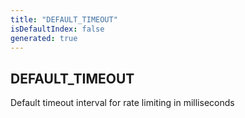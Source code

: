 ```yaml
---
title: "DEFAULT_TIMEOUT"
isDefaultIndex: false
generated: true
---
```



<!-- This file was generated from the CommandKit source. Do not modify. Instead, re-run the "docgen" script -->


## DEFAULT_TIMEOUT

<GenerationInfo sourceFile="packages/commandkit/src/utils/useful-stuff/ratelimiter.ts" sourceLine="4" packageName="commandkit" />

Default timeout interval for rate limiting in milliseconds

